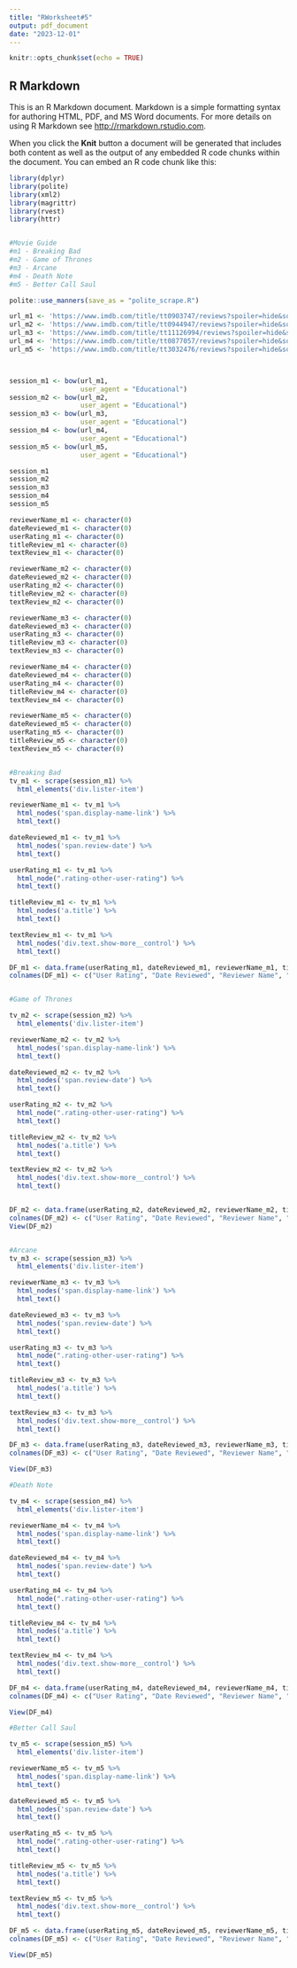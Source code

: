 ```yaml
---
title: "RWorksheet#5"
output: pdf_document
date: "2023-12-01"
---
```


```r
knitr::opts_chunk$set(echo = TRUE)
```

## R Markdown

This is an R Markdown document. Markdown is a simple formatting syntax for authoring HTML, PDF, and MS Word documents. For more details on using R Markdown see <http://rmarkdown.rstudio.com>.

When you click the **Knit** button a document will be generated that includes both content as well as the output of any embedded R code chunks within the document. You can embed an R code chunk like this:

```r
library(dplyr)
library(polite)
library(xml2)
library(magrittr)
library(rvest)
library(httr)


#Movie Guide
#m1 - Breaking Bad
#m2 - Game of Thrones
#m3 - Arcane
#m4 - Death Note
#m5 - Better Call Saul

polite::use_manners(save_as = "polite_scrape.R")

url_m1 <- 'https://www.imdb.com/title/tt0903747/reviews?spoiler=hide&sort=curated&dir=desc&ratingFilter=0'
url_m2 <- 'https://www.imdb.com/title/tt0944947/reviews?spoiler=hide&sort=curated&dir=desc&ratingFilter=0'
url_m3 <- 'https://www.imdb.com/title/tt11126994/reviews?spoiler=hide&sort=curated&dir=desc&ratingFilter=0'
url_m4 <- 'https://www.imdb.com/title/tt0877057/reviews?spoiler=hide&sort=curated&dir=desc&ratingFilter=0'
url_m5 <- 'https://www.imdb.com/title/tt3032476/reviews?spoiler=hide&sort=curated&dir=desc&ratingFilter=0'



session_m1 <- bow(url_m1,
                  user_agent = "Educational")
session_m2 <- bow(url_m2,
                  user_agent = "Educational")
session_m3 <- bow(url_m3,
                  user_agent = "Educational")
session_m4 <- bow(url_m4,
                  user_agent = "Educational")
session_m5 <- bow(url_m5,
                  user_agent = "Educational")

session_m1
session_m2
session_m3
session_m4
session_m5

reviewerName_m1 <- character(0)
dateReviewed_m1 <- character(0)
userRating_m1 <- character(0)
titleReview_m1 <- character(0)
textReview_m1 <- character(0)

reviewerName_m2 <- character(0)
dateReviewed_m2 <- character(0)
userRating_m2 <- character(0)
titleReview_m2 <- character(0)
textReview_m2 <- character(0)

reviewerName_m3 <- character(0)
dateReviewed_m3 <- character(0)
userRating_m3 <- character(0)
titleReview_m3 <- character(0)
textReview_m3 <- character(0)

reviewerName_m4 <- character(0)
dateReviewed_m4 <- character(0)
userRating_m4 <- character(0)
titleReview_m4 <- character(0)
textReview_m4 <- character(0)

reviewerName_m5 <- character(0)
dateReviewed_m5 <- character(0)
userRating_m5 <- character(0)
titleReview_m5 <- character(0)
textReview_m5 <- character(0)


#Breaking Bad
tv_m1 <- scrape(session_m1) %>% 
  html_elements('div.lister-item')

reviewerName_m1 <- tv_m1 %>%
  html_nodes('span.display-name-link') %>%
  html_text()

dateReviewed_m1 <- tv_m1 %>%
  html_nodes('span.review-date') %>%
  html_text()

userRating_m1 <- tv_m1 %>% 
  html_node(".rating-other-user-rating") %>% 
  html_text()

titleReview_m1 <- tv_m1 %>%
  html_nodes('a.title') %>%
  html_text()

textReview_m1 <- tv_m1 %>%
  html_nodes('div.text.show-more__control') %>%
  html_text()

DF_m1 <- data.frame(userRating_m1, dateReviewed_m1, reviewerName_m1, titleReview_m1, textReview_m1)
colnames(DF_m1) <- c("User Rating", "Date Reviewed", "Reviewer Name", "Title Review", "Text Review")


#Game of Thrones

tv_m2 <- scrape(session_m2) %>% 
  html_elements('div.lister-item')

reviewerName_m2 <- tv_m2 %>%
  html_nodes('span.display-name-link') %>%
  html_text()

dateReviewed_m2 <- tv_m2 %>%
  html_nodes('span.review-date') %>%
  html_text()

userRating_m2 <- tv_m2 %>% 
  html_node(".rating-other-user-rating") %>% 
  html_text()

titleReview_m2 <- tv_m2 %>%
  html_nodes('a.title') %>%
  html_text()

textReview_m2 <- tv_m2 %>%
  html_nodes('div.text.show-more__control') %>%
  html_text()


DF_m2 <- data.frame(userRating_m2, dateReviewed_m2, reviewerName_m2, titleReview_m2, textReview_m2)
colnames(DF_m2) <- c("User Rating", "Date Reviewed", "Reviewer Name", "Title Review", "Text Review")
View(DF_m2)


#Arcane 
tv_m3 <- scrape(session_m3) %>% 
  html_elements('div.lister-item')

reviewerName_m3 <- tv_m3 %>%
  html_nodes('span.display-name-link') %>%
  html_text()

dateReviewed_m3 <- tv_m3 %>%
  html_nodes('span.review-date') %>%
  html_text()

userRating_m3 <- tv_m3 %>% 
  html_node(".rating-other-user-rating") %>% 
  html_text()

titleReview_m3 <- tv_m3 %>%
  html_nodes('a.title') %>%
  html_text()

textReview_m3 <- tv_m3 %>%
  html_nodes('div.text.show-more__control') %>%
  html_text()

DF_m3 <- data.frame(userRating_m3, dateReviewed_m3, reviewerName_m3, titleReview_m3, textReview_m3)
colnames(DF_m3) <- c("User Rating", "Date Reviewed", "Reviewer Name", "Title Review", "Text Review")

View(DF_m3)

#Death Note

tv_m4 <- scrape(session_m4) %>% 
  html_elements('div.lister-item')

reviewerName_m4 <- tv_m4 %>%
  html_nodes('span.display-name-link') %>%
  html_text()

dateReviewed_m4 <- tv_m4 %>%
  html_nodes('span.review-date') %>%
  html_text()

userRating_m4 <- tv_m4 %>% 
  html_node(".rating-other-user-rating") %>% 
  html_text()

titleReview_m4 <- tv_m4 %>%
  html_nodes('a.title') %>%
  html_text()

textReview_m4 <- tv_m4 %>%
  html_nodes('div.text.show-more__control') %>%
  html_text()

DF_m4 <- data.frame(userRating_m4, dateReviewed_m4, reviewerName_m4, titleReview_m4, textReview_m4)
colnames(DF_m4) <- c("User Rating", "Date Reviewed", "Reviewer Name", "Title Review", "Text Review")

View(DF_m4)

#Better Call Saul

tv_m5 <- scrape(session_m5) %>% 
  html_elements('div.lister-item')

reviewerName_m5 <- tv_m5 %>%
  html_nodes('span.display-name-link') %>%
  html_text()

dateReviewed_m5 <- tv_m5 %>%
  html_nodes('span.review-date') %>%
  html_text()

userRating_m5 <- tv_m5 %>% 
  html_node(".rating-other-user-rating") %>% 
  html_text()

titleReview_m5 <- tv_m5 %>%
  html_nodes('a.title') %>%
  html_text()

textReview_m5 <- tv_m5 %>%
  html_nodes('div.text.show-more__control') %>%
  html_text()

DF_m5 <- data.frame(userRating_m5, dateReviewed_m5, reviewerName_m5, titleReview_m5, textReview_m5)
colnames(DF_m5) <- c("User Rating", "Date Reviewed", "Reviewer Name", "Title Review", "Text Review")

View(DF_m5)
```

